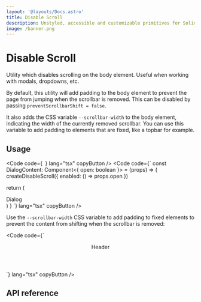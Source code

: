 ```yaml
---
layout: '@layouts/Docs.astro'
title: Disable Scroll
description: Unstyled, accessible and customizable primitives for SolidJS.
image: /banner.png
---
```


# Disable Scroll

Utility which disables scrolling on the body element. Useful when working with modals, dropdowns, etc.

By default, this utility will add padding to the body element to prevent the page from jumping when the scrollbar is removed. This can be disabled by passing `preventScrollbarShift = false`.

It also adds the CSS variable `--scrollbar-width` to the body element, indicating the width of the currently removed scrollbar. You can use this variable to add padding to elements that are fixed, like a topbar for example.

## Usage
<Code code={`
`} lang="tsx" copyButton />
<Code code={`
const DialogContent: Component<{
  open: boolean
}> = (props) => {
  createDisableScroll({
    enabled: () => props.open
  })

  return (
    <Show when={props.open}>
      <div>Dialog</div>
    </Show>
  )
}
`} lang="tsx" copyButton />

Use the `--scrollbar-width` CSS variable to add padding to fixed elements to prevent the content from shifting when the scrollbar is removed:

<Code code={`
<header
  class="fixed top-0 inset-x-0 z-50"
  style={{
    'padding-right': 'var(--scrollbar-width, 0)',
  }}
>
  Header
</header>
`} lang="tsx" copyButton />

## API reference

<GenerateApiDocs utility="createDisableScroll" />
